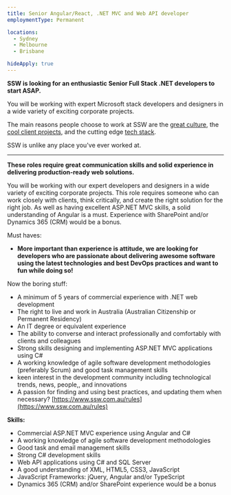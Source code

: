 ```yaml
---
title: Senior Angular/React, .NET MVC and Web API developer
employmentType: Permanent

locations:
  - Sydney
  - Melbourne
  - Brisbane

hideApply: true
---
```


**SSW is looking for an enthusiastic Senior Full Stack .NET developers to start ASAP.**

You will be working with expert Microsoft stack developers and designers in a wide variety of exciting corporate projects.

The main reasons people choose to work at SSW are the [great culture](https://www.ssw.com.au/company/culture), the [cool client projects](https://www.ssw.com.au/company/clients), and the cutting edge [tech stack](https://www.ssw.com.au/consulting).

SSW is unlike any place you've ever worked at.

---

**These roles require great communication skills and solid experience in delivering production-ready web solutions.**

You will be working with our expert developers and designers in a wide variety of exciting corporate projects. This role requires someone who can work closely with clients, think critically, and create the right solution for the right job. As well as having excellent ASP.NET MVC skills, a solid understanding of Angular is a must. Experience with SharePoint and/or Dynamics 365 (CRM) would be a bonus.

Must haves:

* **More important than experience is attitude, we are looking for developers who are passionate about delivering awesome software using the latest technologies and best DevOps practices and want to fun while doing so!**

Now the boring stuff:

* A minimum of 5 years of commercial experience with .NET web development
* The right to live and work in Australia (Australian Citizenship or Permanent Residency)
* An IT degree or equivalent experience
* The ability to converse and interact professionally and comfortably with clients and colleagues
* Strong skills designing and implementing ASP.NET MVC applications using C#
* A working knowledge of agile software development methodologies (preferably Scrum) and good task management skills
* keen interest in the development community including technological trends, news, people,, and innovations
* A passion for finding and using best practices, and updating them when necessary? [https://www.ssw.com.au/rules](https://www.ssw.com.au/rules)

**Skills:**

* Commercial ASP.NET MVC experience using Angular and C#
* A working knowledge of agile software development methodologies
* Good task and email management skills
* Strong C# development skills
* Web API applications using C# and SQL Server
* A good understanding of XML, HTML5, CSS3, JavaScript
* JavaScript Frameworks: jQuery, Angular and/or TypeScript
* Dynamics 365 (CRM) and/or SharePoint experience would be a bonus
